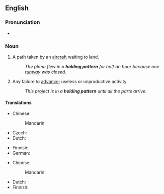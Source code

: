 ==English==

===Pronunciation===
* {{audio|en|en-au-holding pattern.ogg|Audio (AU)}}

===Noun===
{{en-noun}}

# {{lb|en|aviation}} A path taken by an [[aircraft]] waiting to land.
#: ''The plane flew in a '''holding pattern''' for half an hour because one [[runway]] was closed.''
# {{lb|en|idiomatic}} Any failure to [[advance]]; useless or unproductive activity.
#: ''This project is in a '''holding pattern''' until all the parts arrive.''

====Translations====
{{trans-top|path of aircraft}}
* Chinese:
*: Mandarin: {{t-needed|cmn}}
* Czech: {{t|cs|vyčkávací obrazec|m}}
* Dutch: {{t-needed|nl}}
{{trans-mid}}
* Finnish: {{t|fi|odotuskierros}}
* German: {{t+|de|Warteschleife|f}}
{{trans-bottom}}

{{trans-top|failure to advance}}
* Chinese:
*: Mandarin: {{t-needed|cmn}}
{{trans-mid}}
* Dutch: {{t-needed|nl}}
* Finnish: {{t+|fi|pito}} {{qualifier|"olla pidossa"}}
{{trans-bottom}}